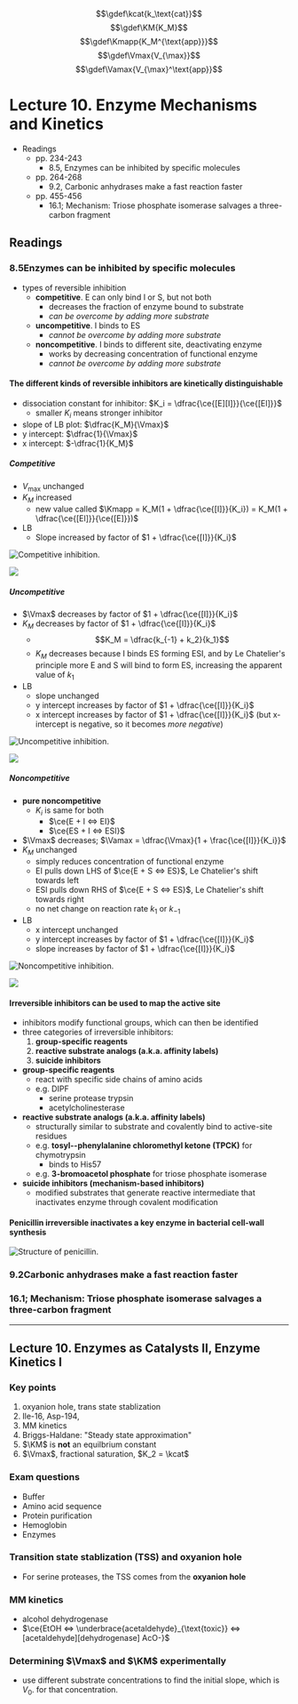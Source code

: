 $$\gdef\kcat{k_\text{cat}}$$
$$\gdef\KM{K_M}$$
$$\gdef\Kmapp{K_M^{\text{app}}}$$
$$\gdef\Vmax{V_{\max}}$$
$$\gdef\Vamax{V_{\max}^\text{app}}$$

# Lecture 10. Enzyme Mechanisms and Kinetics

- Readings
  - pp. 234-243
    - 8.5, Enzymes can be inhibited by specific molecules
  - pp. 264-268
    - 9.2, Carbonic anhydrases make a fast reaction faster
  - pp. 455-456
    - 16.1; Mechanism: Triose phosphate isomerase salvages a three-carbon fragment

## Readings

### 8.5<SPACE/>Enzymes can be inhibited by specific molecules
- types of reversible inhibition
  - **competitive**. E can only bind I or S, but not both
    - decreases the fraction of enzyme bound to substrate
    - _can be overcome by adding more substrate_
  - **uncompetitive**. I binds to ES
    - _cannot be overcome by adding more substrate_
  - **noncompetitive**. I binds to different site, deactivating enzyme
    - works by decreasing concentration of functional enzyme
    - _cannot be overcome by adding more substrate_

#### The different kinds of reversible inhibitors are kinetically distinguishable

- dissociation constant for inhibitor: $K_i = \dfrac{\ce{[E][I]}}{\ce{[EI]}}$
  - smaller $K_i$ means stronger inhibitor
- slope of LB plot: $\dfrac{K_M}{\Vmax}$
- y intercept: $\dfrac{1}{\Vmax}$
- x intercept: $-\dfrac{1}{K_M}$

##### Competitive
- $V_{\max}$ unchanged
- $K_M$ increased
  - new value called $\Kmapp = K_M(1 + \dfrac{\ce{[I]}}{K_i}) = K_M(1 + \dfrac{\ce{[EI]}}{\ce{[E]}})$
- LB
  - Slope increased by factor of $1 + \dfrac{\ce{[I]}}{K_i}$

![Competitive inhibition.](./competitive.png)

![](./competitive-lb.png)

##### Uncompetitive
- $\Vmax$ decreases by factor of $1 + \dfrac{\ce{[I]}}{K_i}$
- $K_M$ decreases by factor of $1 + \dfrac{\ce{[I]}}{K_i}$
  - $$K_M = \dfrac{k_{-1} + k_2}{k_1}$$
  - $K_M$ decreases because I binds ES forming ESI, and by Le Chatelier's principle more E and S will bind to form ES, increasing the apparent value of $k_1$
- LB
  - slope unchanged
  - y intercept increases by factor of $1 + \dfrac{\ce{[I]}}{K_i}$
  - x intercept increases by factor of $1 + \dfrac{\ce{[I]}}{K_i}$ (but x-intercept is negative, so it becomes _more negative_)

![Uncompetitive inhibition.](./uncompetitive.png)

![](./uncompetitive-lb.png)

##### Noncompetitive
- **pure noncompetitive**
  - $K_i$ is same for both
    - $\ce{E + I <=> EI}$
    - $\ce{ES + I <=> ESI}$
- $\Vmax$ decreases; $\Vamax = \dfrac{\Vmax}{1 + \frac{\ce{[I]}}{K_i}}$
- $K_M$ unchanged
  - simply reduces concentration of functional enzyme
  - EI pulls down LHS of $\ce{E + S <=> ES}$, Le Chatelier's shift towards left
  - ESI pulls down RHS of $\ce{E + S <=> ES}$, Le Chatelier's shift towards right
  - no net change on reaction rate $k_1$ or $k_{-1}$
- LB
  - x intercept unchanged
  - y intercept increases by factor of $1 + \dfrac{\ce{[I]}}{K_i}$
  - slope increases by factor of $1 + \dfrac{\ce{[I]}}{K_i}$

![Noncompetitive inhibition.](./noncompetitive.png)

![](./noncompetitive-lb.png)

#### Irreversible inhibitors can be used to map the active site
- inhibitors modify functional groups, which can then be identified
- three categories of irreversible inhibitors:
  1. **group-specific reagents**
  2. **reactive substrate analogs (a.k.a. affinity labels)**
  3. **suicide inhibitors**
- **group-specific reagents**
  - react with specific side chains of amino acids
  - e.g. DIPF
    - serine protease trypsin
    - acetylcholinesterase
- **reactive substrate analogs (a.k.a. affinity labels)**
  - structurally similar to substrate and covalently bind to active-site residues
  - e.g. **tosyl-<L/>-phenylalanine chloromethyl ketone (TPCK)** for chymotrypsin
    - binds to His57
  - e.g. **3-bromoacetol phosphate** for triose phosphate isomerase
- **suicide inhibitors (mechanism-based inhibitors)**
  - modified substrates that generate reactive intermediate that inactivates enzyme through covalent modification

#### Penicillin irreversible inactivates a key enzyme in bacterial cell-wall synthesis

![Structure of penicillin.](./penicillin.png)

### 9.2<SPACE/>Carbonic anhydrases make a fast reaction faster

### 16.1; Mechanism: Triose phosphate isomerase salvages a three-carbon fragment

---

## Lecture 10. Enzymes as Catalysts II, Enzyme Kinetics I

### Key points
1. oxyanion hole, trans state stablization
2. Ile-16, Asp-194, 
3. MM kinetics
4. Briggs-Haldane: "Steady state approximation"
5. $\KM$ is **not** an equilbrium constant
6. $\Vmax$, fractional saturation, $K_2 = \kcat$

### Exam questions
- Buffer
- Amino acid sequence
- Protein purification
- Hemoglobin
- Enzymes

### Transition state stablization (TSS) and oxyanion hole
- For serine proteases, the TSS comes from the **oxyanion hole**

### MM kinetics
- alcohol dehydrogenase
- $\ce{EtOH <=> \underbrace{acetaldehyde}_{\text{toxic}} <=>[acetaldehyde][dehydrogenase] AcO-}$

### Determining $\Vmax$ and $\KM$ experimentally
- use different substrate concentrations to find the initial slope, which is $V_0$. for that concentration.
